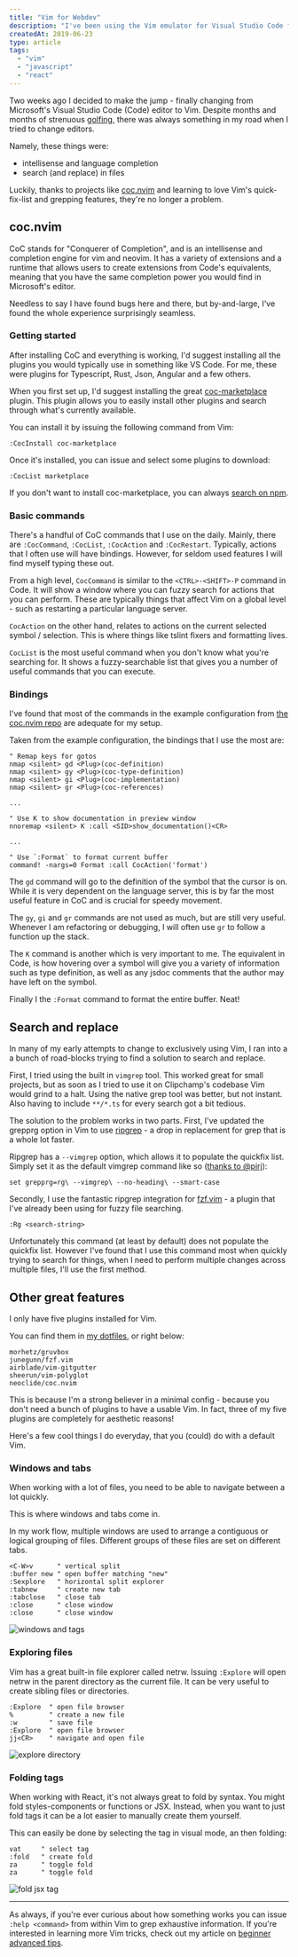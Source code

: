 ```yaml
---
title: "Vim for Webdev"
description: "I've been using the Vim emulator for Visual Studio Code for a really long time. In this one I finally look at how to make the switch to Neovim but keep all the perks of using a full fledged web development IDE."
createdAt: 2019-06-23
type: article
tags:
  - "vim"
  - "javascript"
  - "react"
---
```


Two weeks ago I decided to make the jump - finally changing from Microsoft's Visual Studio Code (Code) editor to Vim.
Despite months and months of strenuous [golfing](http://www.vimgolf.com/), there was always something in my road when I tried to change editors.

Namely, these things were:

- intellisense and language completion
- search (and replace) in files

Luckily, thanks to projects like [coc.nvim](https://github.com/neoclide/coc.nvim) and learning to love Vim's quick-fix-list and grepping features, they're no longer a problem.

## coc.nvim

CoC stands for "Conquerer of Completion", and is an intellisense and completion engine for vim and neovim.
It has a variety of extensions and a runtime that allows users to create extensions from Code's equivalents, meaning that you have the same completion power you would find in Microsoft's editor.

Needless to say I have found bugs here and there, but by-and-large, I've found the whole experience surprisingly seamless.

### Getting started

After installing CoC and everything is working, I'd suggest installing all the plugins you would typically use in something like VS Code.
For me, these were plugins for Typescript, Rust, Json, Angular and a few others.

When you first set up, I'd suggest installing the great [coc-marketplace](https://github.com/fannheyward/coc-marketplace) plugin.
This plugin allows you to easily install other plugins and search through what's currently available.

You can install it by issuing the following command from Vim:

```
:CocInstall coc-marketplace
```

Once it's installed, you can issue and select some plugins to download:

```
:CocList marketplace
```

If you don't want to install coc-marketplace, you can always [search on npm](https://www.npmjs.com/search?q=keywords%3Acoc.nvim).

### Basic commands

There's a handful of CoC commands that I use on the daily. Mainly, there are `:CocCommand`, `:CocList`, `:CocAction` and `:CocRestart`.
Typically, actions that I often use will have bindings. However, for seldom used features I will find myself typing these out.

From a high level, `CocCommand` is similar to the `<CTRL>-<SHIFT>-P` command in Code.
It will show a window where you can fuzzy search for actions that you can perform.
These are typically things that affect Vim on a global level - such as restarting a particular language server.

`CocAction` on the other hand, relates to actions on the current selected symbol / selection.
This is where things like tslint fixers and formatting lives.

`CocList` is the most useful command when you don't know what you're searching for.
It shows a fuzzy-searchable list that gives you a number of useful commands that you can execute.

### Bindings

I've found that most of the commands in the example configuration from [the coc.nvim repo](https://github.com/neoclide/coc.nvim) are adequate for my setup.

Taken from the example configuration, the bindings that I use the most are:

```plaintext
" Remap keys for gotos
nmap <silent> gd <Plug>(coc-definition)
nmap <silent> gy <Plug>(coc-type-definition)
nmap <silent> gi <Plug>(coc-implementation)
nmap <silent> gr <Plug>(coc-references)

...

" Use K to show documentation in preview window
nnoremap <silent> K :call <SID>show_documentation()<CR>

...

" Use `:Format` to format current buffer
command! -nargs=0 Format :call CocAction('format')
```

The `gd` command will go to the definition of the symbol that the cursor is on.
While it is very dependent on the language server, this is by far the most useful feature in CoC and is crucial for speedy movement.

The `gy`, `gi` and `gr` commands are not used as much, but are still very useful.
Whenever I am refactoring or debugging, I will often use `gr` to follow a function up the stack.

The `K` command is another which is very important to me.
The equivalent in Code, is how hovering over a symbol will give you a variety of information such as type definition, as well as any jsdoc comments that the author may have left on the symbol.

Finally I the `:Format` command to format the entire buffer. Neat!

## Search and replace

In many of my early attempts to change to exclusively using Vim, I ran into a a bunch of road-blocks trying to find a solution to search and replace.

First, I tried using the built in `vimgrep` tool. This worked great for small projects, but as soon as I tried to use it on Clipchamp's codebase Vim would grind to a halt.
Using the native grep tool was better, but not instant. Also having to include `**/*.ts` for every search got a bit tedious.

The solution to the problem works in two parts. First, I've updated the grepprg option in Vim to use [ripgrep](https://github.com/BurntSushi/ripgrep) - a drop in replacement for grep that is a whole lot faster.

Ripgrep has a `--vimgrep` option, which allows it to populate the quickfix list. Simply set it as the default vimgrep command like so ([thanks to @pirj](https://github.com/BurntSushi/ripgrep/issues/425#issuecomment-381446152)):

```
set grepprg=rg\ --vimgrep\ --no-heading\ --smart-case
```

Secondly, I use the fantastic ripgrep integration for [fzf.vim](https://github.com/junegunn/fzf.vim) - a plugin that I've already been using for fuzzy file searching.

```
:Rg <search-string>
```

Unfortunately this command (at least by default) does not populate the quickfix list. However I've found that I use this command most when quickly trying to search for things, when I need to perform multiple changes across multiple files, I'll use the first method.

## Other great features

I only have five plugins installed for Vim.

You can find them in [my dotfiles](https://github.com/bennetthardwick/dotfiles/blob/master/.config/nvim/init.d/plugins.vim), or right below:

```
morhetz/gruvbox
junegunn/fzf.vim
airblade/vim-gitgutter
sheerun/vim-polyglot
neoclide/coc.nvim
```

This is because I'm a strong believer in a minimal config - because you don't need a bunch of plugins to have a usable Vim.
In fact, three of my five plugins are completely for aesthetic reasons!

Here's a few cool things I do everyday, that you (could) do with a default Vim.

### Windows and tabs

When working with a lot of files, you need to be able to navigate between a lot quickly.

This is where windows and tabs come in.

In my work flow, multiple windows are used to arrange a contiguous or logical grouping of files.
Different groups of these files are set on different tabs.

```
<C-W>v      " vertical split
:buffer new " open buffer matching "new"
:Sexplore   " horizontal split explorer
:tabnew     " create new tab
:tabclose   " close tab
:close      " close window
:close      " close window
```

![windows and tags](./tabs-windows.gif)

### Exploring files

Vim has a great built-in file explorer called netrw.
Issuing `:Explore` will open netrw in the parent directory as the current file.
It can be very useful to create sibling files or directories.

```
:Explore  " open file browser
%         " create a new file
:w        " save file
:Explore  " open file browser
jj<CR>    " navigate and open file
```

![explore directory](./explore.gif)

### Folding tags

When working with React, it's not always great to fold by syntax.
You might fold styles-components or functions or JSX.
Instead, when you want to just fold tags it can be a lot easier to manually create them yourself.

This can easily be done by selecting the tag in visual mode, an then folding:

```
vat     " select tag
:fold   " create fold
za      " toggle fold
za      " toggle fold
```

![fold jsx tag](./fold-tag.gif)

---

As always, if you're ever curious about how something works you can issue `:help <command>` from within Vim to grep exhaustive information.
If you're interested in learning more Vim tricks, check out my article on [beginner advanced tips](/blog/2019-01-06-beginner-advanced-vim-tips-and-tricks/).
